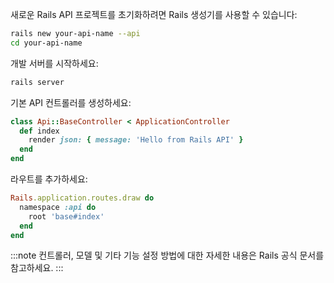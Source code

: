새로운 Rails API 프로젝트를 초기화하려면 Rails 생성기를 사용할 수 있습니다:

```bash
rails new your-api-name --api
cd your-api-name
```

개발 서버를 시작하세요:

```bash
rails server
```

기본 API 컨트롤러를 생성하세요:

```ruby title="app/controllers/api/base_controller.rb"
class Api::BaseController < ApplicationController
  def index
    render json: { message: 'Hello from Rails API' }
  end
end
```

라우트를 추가하세요:

```ruby title="config/routes.rb"
Rails.application.routes.draw do
  namespace :api do
    root 'base#index'
  end
end
```

:::note
컨트롤러, 모델 및 기타 기능 설정 방법에 대한 자세한 내용은 Rails 공식 문서를 참고하세요.
:::
